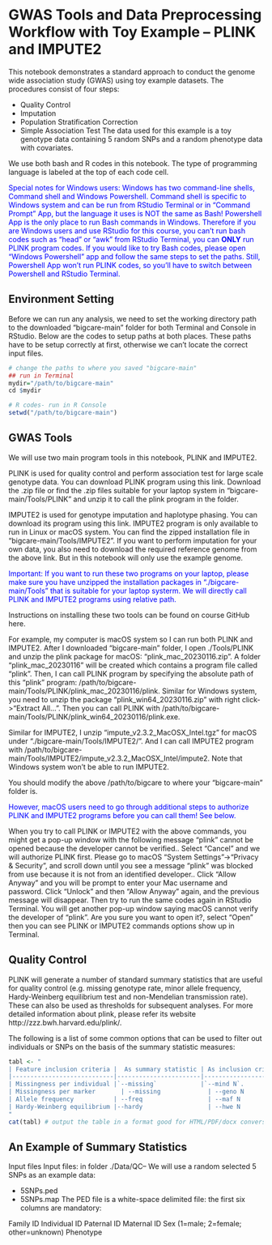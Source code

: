 # GWAS Tools and Data Preprocessing Workflow with Toy Example -- PLINK and IMPUTE2

This notebook demonstrates a standard approach to conduct the genome wide association study (GWAS) using toy example datasets. The procedures consist of four steps:

- Quality Control
- Imputation
- Population Stratification Correction
- Simple Association Test
The data used for this example is a toy genotype data containing 5 random SNPs and a random phenotype data with covariates.

We use both bash and R codes in this notebook. The type of programming language is labeled at the top of each code cell.

::: {#note style="color: blue;"}
Special notes for Windows users: Windows has two command-line shells, Command shell and Windows Powershell. Command shell is specific to Windows system and can be run from RStudio Terminal or in "Command Prompt" App, but the language it uses is NOT the same as Bash! Powershell App is the only place to run Bash commands in Windows. Therefore if you are Windows users and use RStudio for this course, you can't run bash codes such as "head" or "awk" from RStudio Terminal, you can **ONLY** run PLINK program codes. If you would like to try Bash codes, please open "Windows Powershell" app and follow the same steps to set the paths. Still, Powershell App won't run PLINK codes, so you'll have to switch between Powershell and RStudio Terminal.
:::

## Environment Setting

Before we can run any analysis, we need to set the working directory path to the downloaded "bigcare-main" folder for both Terminal and Console in RStudio. Below are the codes to setup paths at both places. These paths have to be setup correctly at first, otherwise we can't locate the correct input files.

```r
# change the paths to where you saved "bigcare-main"
## run in Terminal
mydir="/path/to/bigcare-main"
cd $mydir

# R codes- run in R Console
setwd("/path/to/bigcare-main")
```

## GWAS Tools
We will use two main program tools in this notebook, PLINK and IMPUTE2.

PLINK is used for quality control and perform association test for large scale genotype data. You can download PLINK program using this link. Download the .zip file or find the .zip files suitable for your laptop system in "bigcare-main/Tools/PLINK" and unzip it to call the plink program in the folder.

IMPUTE2 is used for genotype imputation and haplotype phasing. You can download its program using this link. IMPUTE2 program is only available to run in Linux or macOS system. You can find the zipped installation file in "bigcare-main/Tools/IMPUTE2". If you want to perform imputation for your own data, you also need to download the required reference genome from the above link. But in this notebook will only use the example genome.

::: {#note style="color: blue;"}
Important: If you want to run these two programs on your laptop, please make sure you have unzipped the installation packages in "./bigcare-main/Tools" that is suitable for your laptop systerm. We will directly call PLINK and IMPUTE2 programs using relative path.
:::

Instructions on installing these two tools can be found on course GitHub here.

For example, my computer is macOS system so I can run both PLINK and IMPUTE2. After I downloaded "bigcare-main" folder, I open ./Tools/PLINK and unzip the plink package for macOS: "plink_mac_20230116.zip". A folder "plink_mac_20230116" will be created which contains a program file called "plink". Then, I can call PLINK program by specifying the absolute path of this "plink" program: /path/to/bigcare-main/Tools/PLINK/plink_mac_20230116/plink. Similar for Windows system, you need to unzip the package "plink_win64_20230116.zip" with right click->"Extract All...". Then you can call PLINK with /path/to/bigcare-main/Tools/PLINK/plink_win64_20230116/plink.exe.

Similar for IMPUTE2, I unzip "impute_v2.3.2_MacOSX_Intel.tgz" for macOS under "./bigcare-main/Tools/IMPUTE2/". And I can call IMPUTE2 program with /path/to/bigcare-main/Tools/IMPUTE2/impute_v2.3.2_MacOSX_Intel/impute2. Note that Windows system won't be able to run IMPUTE2.

You should modify the above /path/to/bigcare to where your "bigcare-main" folder is.

::: {#note style="color: blue;"}
However, macOS users need to go through additional steps to authorize PLINK and IMPUTE2 programs before you can call them! See below.
:::

When you try to call PLINK or IMPUTE2 with the above commands, you might get a pop-up window with the following message “plink” cannot be opened because the developer cannot be verified.. Select "Cancel" and we will authorize PLINK first. Please go to macOS "System Settings"->"Privacy & Security", and scroll down until you see a message "plink" was blocked from use because it is not from an identified developer.. Click "Allow Anyway" and you will be prompt to enter your Mac username and password. Click "Unlock" and then "Allow Anyway" again, and the previous message will disappear. Then try to run the same codes again in RStudio Terminal. You will get another pop-up window saying macOS cannot verify the developer of “plink”. Are you sure you want to open it?, select "Open" then you can see PLINK or IMPUTE2 commands options show up in Terminal.


## Quality Control
PLINK will generate a number of standard summary statistics that are useful for quality control (e.g. missing genotype rate, minor allele frequency, Hardy-Weinberg equilibrium test and non-Mendelian transmission rate). These can also be used as thresholds for subsequent analyses. For more detailed information about plink, please refer its website http://zzz.bwh.harvard.edu/plink/.

The following is a list of some common options that can be used to filter out individuals or SNPs on the basis of the summary statistic measures:

```r
tabl <- "
| Feature inclusion criteria |	As summary statistic | As inclusion criteria |
|----------------------------|-----------------------|-----------------------|
| Missingness per individual |`--missing`            |`--mind N`.            |
| Missingness per marker	   | --missing	           | --geno N              |
| Allele frequency	         | --freq	               | --maf N               |
| Hardy-Weinberg equilibrium |--hardy	               | --hwe N               |
"
cat(tabl) # output the table in a format good for HTML/PDF/docx conversion
```

## An Example of Summary Statistics
Input files
Input files: in folder ./Data/QC-- We will use a random selected 5 SNPs as an example data:

- 5SNPs.ped
- 5SNPs.map
The PED file is a white-space delimited file: the first six columns are mandatory:

 Family ID
 Individual ID
 Paternal ID
 Maternal ID
 Sex (1=male; 2=female; other=unknown)
 Phenotype






